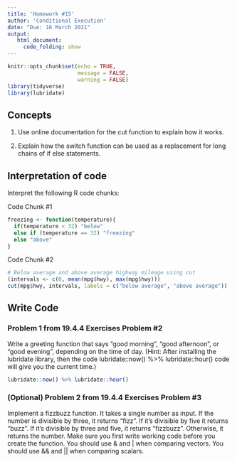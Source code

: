 ```yaml
---
title: 'Homework #15'
author: 'Conditional Execution'
date: "Due: 16 March 2021"
output:
   html_document:
     code_folding: show
---
```


```r
knitr::opts_chunk$set(echo = TRUE,
                      message = FALSE,
                      warning = FALSE)
library(tidyverse)
library(lubridate)
```

## Concepts  

1.  Use online documentation for the cut function to explain how it works.  

2.  Explain how the switch function can be used as a replacement for long chains of if else statements.
    
## Interpretation of code  

Interpret the following R code chunks: 

Code Chunk #1

```r
freezing <- function(temperature){
  if(temperature < 32) "below"
  else if (temperature == 32) "freezing"
  else "above"
}
```

Code Chunk #2

```r
# Below average and above average highway mileage using cut
(intervals <- c(0, mean(mpg$hwy), max(mpg$hwy)))
cut(mpg$hwy, intervals, labels = c("below average", "above average"))
```  

## Write Code

### Problem 1 from 19.4.4 Exercises Problem #2

Write a greeting function that says "good morning", "good afternoon", or "good evening", depending on the time of day. (Hint: After installing the lubridate library, then the code lubridate::now() %>% lubridate::hour() code will give you the current time.)

```r
lubridate::now() %>% lubridate::hour()
```

### (Optional) Problem 2 from 19.4.4 Exercises Problem #3

Implement a fizzbuzz function. It takes a single number as input. If the number is divisible by three, it returns "fizz". If it’s divisible by five it returns "buzz". If it’s divisible by three and five, it returns "fizzbuzz". Otherwise, it returns the number. Make sure you first write working code before you create the function. You should use & and | when comparing vectors. You should use && and || when comparing scalars.  

```r

```
